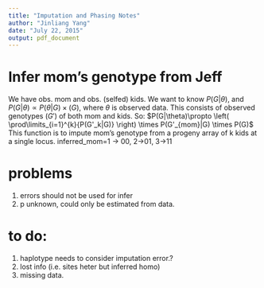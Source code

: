 ```yaml
---
title: "Imputation and Phasing Notes"
author: "Jinliang Yang"
date: "July 22, 2015"
output: pdf_document
---
```


# Infer mom's genotype from Jeff
We have obs. mom and obs. (selfed) kids.  We want to know $P(G|\theta)$, and $P(G|\theta) \propto P(\theta|G) \times (G)$, 
where $\theta$ is observed data.  This consists of observed genotypes ($G'$) of both mom and kids. So:
$P(G|\theta)\propto \left( \prod\limits_{i=1}^{k}{P(G'_k|G)} \right) \times P(G'_{mom}|G) \times P(G)$
This function is to impute mom's genotype from a progeny array of k kids at a single locus.
inferred_mom=1 -> 00, 2->01, 3->11

# problems
1. errors should not be used for infer
2. p unknown, could only be estimated from data.

# to do:
1. haplotype needs to consider imputation error.?
2. lost info (i.e. sites heter but inferred homo)
3. missing data.
